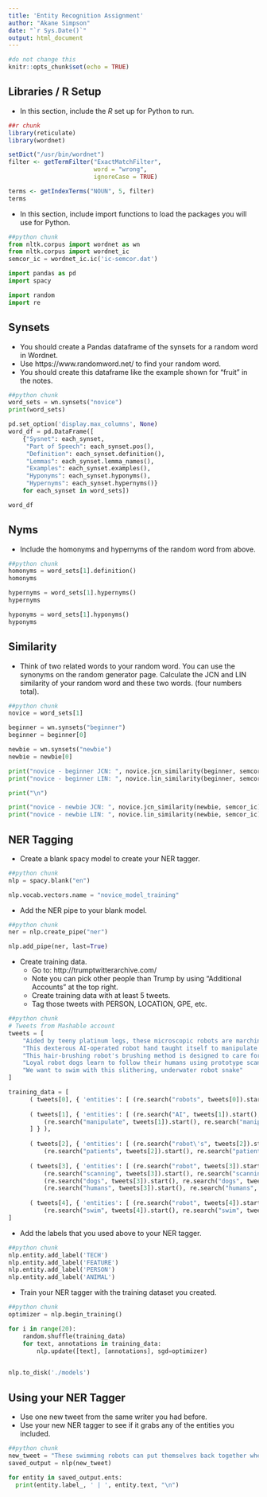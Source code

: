 ```yaml
---
title: 'Entity Recognition Assignment'
author: "Akane Simpson"
date: "`r Sys.Date()`"
output: html_document
---
```


```r
#do not change this
knitr::opts_chunk$set(echo = TRUE)
```

## Libraries / R Setup

- In this section, include the *R* set up for Python to run. 

```r
##r chunk
library(reticulate)
library(wordnet)

setDict("/usr/bin/wordnet")
filter <- getTermFilter("ExactMatchFilter",
                        word = "wrong",
                        ignoreCase = TRUE)

terms <- getIndexTerms("NOUN", 5, filter)
terms
```

- In this section, include import functions to load the packages you will use for Python.

```python
##python chunk
from nltk.corpus import wordnet as wn
from nltk.corpus import wordnet_ic
semcor_ic = wordnet_ic.ic('ic-semcor.dat')

import pandas as pd
import spacy

import random
import re
```

## Synsets

- You should create a Pandas dataframe of the synsets for a random word in Wordnet.
- Use https://www.randomword.net/ to find your random word.
- You should create this dataframe like the example shown for "fruit" in the notes.

```python
##python chunk
word_sets = wn.synsets("novice")
print(word_sets)

pd.set_option('display.max_columns', None)
word_df = pd.DataFrame([
    {"Sysnet": each_synset,
     "Part of Speech": each_synset.pos(),
     "Definition": each_synset.definition(),
     "Lemmas": each_synset.lemma_names(),
     "Examples": each_synset.examples(),
     "Hyponyms": each_synset.hyponyms(),
     "Hypernyms": each_synset.hypernyms()}
    for each_synset in word_sets])

word_df
```

## Nyms

- Include the homonyms and hypernyms of the random word from above. 

```python
##python chunk
homonyms = word_sets[1].definition()
homonyms

hypernyms = word_sets[1].hypernyms()
hypernyms

hyponyms = word_sets[1].hyponyms()
hyponyms
```

## Similarity

- Think of two related words to your random word. You can use the synonyms on the random generator page. Calculate the JCN and LIN similarity of your random word and these two words. (four numbers total).

```python
##python chunk
novice = word_sets[1]

beginner = wn.synsets("beginner")
beginner = beginner[0]

newbie = wn.synsets("newbie")
newbie = newbie[0]

print("novice - beginner JCN: ", novice.jcn_similarity(beginner, semcor_ic))
print("novice - beginner LIN: ", novice.lin_similarity(beginner, semcor_ic))

print("\n")

print("novice - newbie JCN: ", novice.jcn_similarity(newbie, semcor_ic))
print("novice - newbie LIN: ", novice.lin_similarity(newbie, semcor_ic))
```

## NER Tagging

- Create a blank spacy model to create your NER tagger. 

```python
##python chunk
nlp = spacy.blank("en")

nlp.vocab.vectors.name = "novice_model_training"
```

- Add the NER pipe to your blank model. 

```python
##python chunk
ner = nlp.create_pipe("ner")

nlp.add_pipe(ner, last=True)
```

- Create training data. 
  - Go to: http://trumptwitterarchive.com/
  - Note you can pick other people than Trump by using "Additional Accounts" at the top right. 
  - Create training data with at least 5 tweets. 
  - Tag those tweets with PERSON, LOCATION, GPE, etc. 

```python
##python chunk
# Tweets from Mashable account
tweets = [
    "Aided by teeny platinum legs, these microscopic robots are marching into the future",
    "This dexterous AI-operated robot hand taught itself to manipulate objects",
    "This hair-brushing robot's brushing method is designed to care for patients and eliminate pain",
    "Loyal robot dogs learn to follow their humans using prototype scanning technology",
    "We want to swim with this slithering, underwater robot snake"
]

training_data = [ 
      ( tweets[0], { 'entities': [ (re.search("robots", tweets[0]).start(), re.search("robots", tweets[0]).end(), "TECH") ] } ), 
      
      ( tweets[1], { 'entities': [ (re.search("AI", tweets[1]).start(), re.search("AI", tweets[1]).end(), "TECH"),
          (re.search("manipulate", tweets[1]).start(), re.search("manipulate", tweets[1]).end(), "FEATURE" ) 
      ] } ), 
      
      ( tweets[2], { 'entities': [ (re.search("robot\'s", tweets[2]).start(), re.search("robot\'s", tweets[2]).end(), "TECH"),
          (re.search("patients", tweets[2]).start(), re.search("patients", tweets[2]).end(), "PERSON" ) ] } ), 
      
      ( tweets[3], { 'entities': [ (re.search("robot", tweets[3]).start(), re.search("robot", tweets[3]).end(), "TECH"),
          (re.search("scanning", tweets[3]).start(), re.search("scanning", tweets[3]).end(), "FEATURE"),
          (re.search("dogs", tweets[3]).start(), re.search("dogs", tweets[3]).end(), "ANIMAL" ),
          (re.search("humans", tweets[3]).start(), re.search("humans", tweets[3]).end(), "PERSON" ) ] } ), 
      
      ( tweets[4], { 'entities': [ (re.search("robot", tweets[4]).start(), re.search("robot", tweets[4]).end(), "TECH"),
          (re.search("swim", tweets[4]).start(), re.search("swim", tweets[4]).end(), "FEATURE") ] } ) 
]
```

- Add the labels that you used above to your NER tagger. 

```python
##python chunk
nlp.entity.add_label('TECH')
nlp.entity.add_label('FEATURE')
nlp.entity.add_label('PERSON')
nlp.entity.add_label('ANIMAL')
```

- Train your NER tagger with the training dataset you created. 

```python
##python chunk
optimizer = nlp.begin_training()

for i in range(20):
    random.shuffle(training_data)
    for text, annotations in training_data:
        nlp.update([text], [annotations], sgd=optimizer)
        

nlp.to_disk('./models')
```

## Using your NER Tagger 

- Use one new tweet from the same writer you had before. 
- Use your new NER tagger to see if it grabs any of the entities you included. 

```python
##python chunk
new_tweet = "These swimming robots can put themselves back together when they break"
saved_output = nlp(new_tweet)

for entity in saved_output.ents:
  print(entity.label_, ' | ', entity.text, "\n")
  
```

